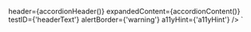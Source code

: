 
 header={accordionHeader()} 
 expandedContent={accordionContent()} 
 testID={'headerText'} 
 alertBorder={'warning'} 
 a11yHint={'a11yHint'} />
 `



<ComponentTopInfo componentName="AccordionCollapsible" example={exampleString} codeString={AccordionCollapsibleString}/>
